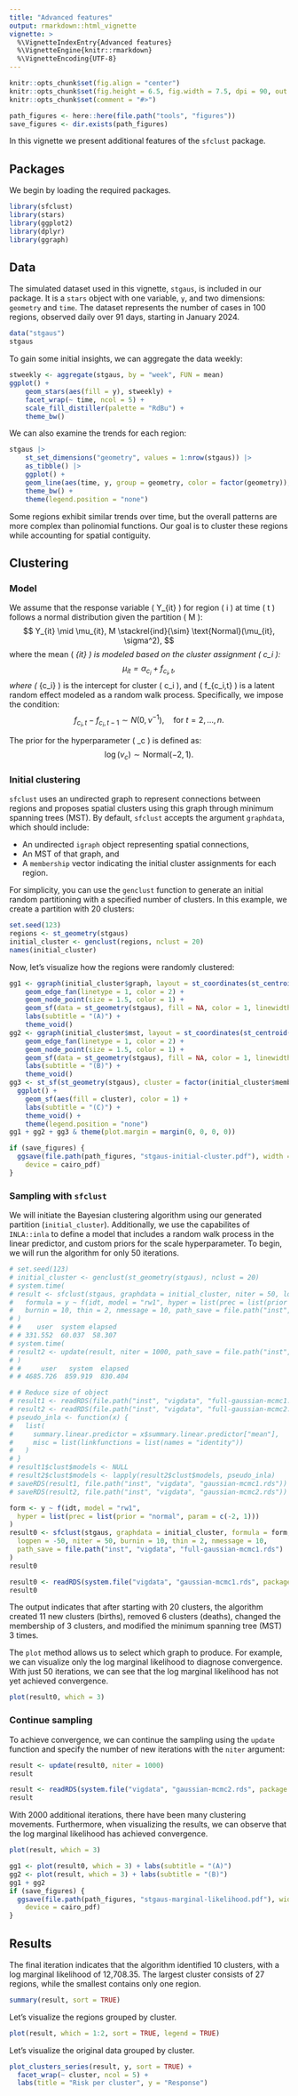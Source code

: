 ```yaml
---
title: "Advanced features"
output: rmarkdown::html_vignette
vignette: >
  %\VignetteIndexEntry{Advanced features}
  %\VignetteEngine{knitr::rmarkdown}
  %\VignetteEncoding{UTF-8}
---
```


```r
knitr::opts_chunk$set(fig.align = "center")
knitr::opts_chunk$set(fig.height = 6.5, fig.width = 7.5, dpi = 90, out.width = '100%')
knitr::opts_chunk$set(comment = "#>")
```

```r
path_figures <- here::here(file.path("tools", "figures"))
save_figures <- dir.exists(path_figures)
```

In this vignette we present additional features of the `sfclust` package.

## Packages

We begin by loading the required packages.

```r
library(sfclust)
library(stars)
library(ggplot2)
library(dplyr)
library(ggraph)
```

## Data

The simulated dataset used in this vignette, `stgaus`, is included in our package. It is
a `stars` object with one variable, `y`, and two dimensions: `geometry` and `time`. The
dataset represents the number of cases in 100 regions, observed daily over 91 days,
starting in January 2024.

```r
data("stgaus")
stgaus
```

To gain some initial insights, we can aggregate the data weekly:

```r
stweekly <- aggregate(stgaus, by = "week", FUN = mean)
ggplot() +
    geom_stars(aes(fill = y), stweekly) +
    facet_wrap(~ time, ncol = 5) +
    scale_fill_distiller(palette = "RdBu") +
    theme_bw()
```

We can also examine the trends for each region:

```r
stgaus |>
    st_set_dimensions("geometry", values = 1:nrow(stgaus)) |>
    as_tibble() |>
    ggplot() +
    geom_line(aes(time, y, group = geometry, color = factor(geometry)), linewidth = 0.3) +
    theme_bw() +
    theme(legend.position = "none")
```

Some regions exhibit similar trends over time, but the overall patterns are more complex
than polinomial functions. Our goal is to cluster these regions while accounting for
spatial contiguity.

## Clustering

### Model

We assume that the response variable \( Y_{it} \) for region \( i \) at time \( t \) follows a normal distribution given the partition \( M \):
$$
Y_{it} \mid \mu_{it}, M \stackrel{ind}{\sim} \text{Normal}(\mu_{it}, \sigma^2),
$$
where the mean \( \mu_{it} \) is modeled based on the cluster assignment \( c_i \):
$$
\mu_{it} = \alpha_{c_i} + f_{c_i,t},
$$
where \( \alpha_{c_i} \) is the intercept for cluster \( c_i \), and \( f_{c_i,t} \) is a latent random effect modeled as a random walk process. Specifically, we impose the condition:
$$
f_{c_i,t} - f_{c_i,t-1} \sim N(0, \nu^{-1}), \quad \text{for } t = 2, \dots, n.
$$

The prior for the hyperparameter \( \nu_c \) is defined as:
$$
\log(\nu_c) \sim \text{Normal}(-2, 1).
$$

### Initial clustering

`sfclust` uses an undirected graph to represent connections between regions and proposes
spatial clusters using this graph through minimum spanning trees (MST). By default,
`sfclust` accepts the argument `graphdata`, which should include:

- An undirected `igraph` object representing spatial connections,
- An MST of that graph, and
- A `membership` vector indicating the initial cluster assignments for each region.

For simplicity, you can use the `genclust` function to generate an initial random
partitioning with a specified number of clusters. In this example, we create a partition
with 20 clusters:

```r
set.seed(123)
regions <- st_geometry(stgaus)
initial_cluster <- genclust(regions, nclust = 20)
names(initial_cluster)
```

Now, let's visualize how the regions were randomly clustered:

```r
gg1 <- ggraph(initial_cluster$graph, layout = st_coordinates(st_centroid(st_geometry(stgaus)))) +
    geom_edge_fan(linetype = 1, color = 2) +
    geom_node_point(size = 1.5, color = 1) +
    geom_sf(data = st_geometry(stgaus), fill = NA, color = 1, linewidth = 0.5) +
    labs(subtitle = "(A)") +
    theme_void()
gg2 <- ggraph(initial_cluster$mst, layout = st_coordinates(st_centroid(st_geometry(stgaus)))) +
    geom_edge_fan(linetype = 1, color = 2) +
    geom_node_point(size = 1.5, color = 1) +
    geom_sf(data = st_geometry(stgaus), fill = NA, color = 1, linewidth = 0.5) +
    labs(subtitle = "(B)") +
    theme_void()
gg3 <- st_sf(st_geometry(stgaus), cluster = factor(initial_cluster$membership)) |>
  ggplot() +
    geom_sf(aes(fill = cluster), color = 1) +
    labs(subtitle = "(C)") +
    theme_void() +
    theme(legend.position = "none")
gg1 + gg2 + gg3 & theme(plot.margin = margin(0, 0, 0, 0))
```

```r
if (save_figures) {
  ggsave(file.path(path_figures, "stgaus-initial-cluster.pdf"), width = 10, height = 3.5,
    device = cairo_pdf)
}
```

### Sampling with `sfclust`

We will initiate the Bayesian clustering algorithm using our generated partition
(`initial_cluster`). Additionally, we use the capabilites of `INLA::inla` to define a
model that includes a random walk process in the linear predictor, and custom priors for
the scale hyperparameter. To begin, we will run the algorithm for only 50 iterations.

```r
# set.seed(123)
# initial_cluster <- genclust(st_geometry(stgaus), nclust = 20)
# system.time(
# result <- sfclust(stgaus, graphdata = initial_cluster, niter = 50, logpen = -50,
#   formula = y ~ f(idt, model = "rw1", hyper = list(prec = list(prior = "normal", param = c(-2, 1)))),
#   burnin = 10, thin = 2, nmessage = 10, path_save = file.path("inst", "vigdata", "full-gaussian-mcmc1.rds"))
# )
# #    user  system elapsed
# # 331.552  60.037  58.307
# system.time(
# result2 <- update(result, niter = 1000, path_save = file.path("inst", "vigdata", "full-gaussian-mcmc2.rds"))
# )
# #     user   system  elapsed
# # 4685.726  859.919  830.404
```

```r
# # Reduce size of object
# result1 <- readRDS(file.path("inst", "vigdata", "full-gaussian-mcmc1.rds"))
# result2 <- readRDS(file.path("inst", "vigdata", "full-gaussian-mcmc2.rds"))
# pseudo_inla <- function(x) {
#   list(
#     summary.linear.predictor = x$summary.linear.predictor["mean"],
#     misc = list(linkfunctions = list(names = "identity"))
#   )
# }
# result1$clust$models <- NULL
# result2$clust$models <- lapply(result2$clust$models, pseudo_inla)
# saveRDS(result1, file.path("inst", "vigdata", "gaussian-mcmc1.rds"))
# saveRDS(result2, file.path("inst", "vigdata", "gaussian-mcmc2.rds"))
```

```r
form <- y ~ f(idt, model = "rw1",
  hyper = list(prec = list(prior = "normal", param = c(-2, 1)))
)
result0 <- sfclust(stgaus, graphdata = initial_cluster, formula = form,
  logpen = -50, niter = 50, burnin = 10, thin = 2, nmessage = 10,
  path_save = file.path("inst", "vigdata", "full-gaussian-mcmc1.rds")
)
result0
```

```r
result0 <- readRDS(system.file("vigdata", "gaussian-mcmc1.rds", package = "sfclust"))
result0
```

The output indicates that after starting with 20 clusters, the algorithm created 11 new
clusters (births), removed 6 clusters (deaths), changed the membership of 3 clusters, and
modified the minimum spanning tree (MST) 3 times.

The `plot` method allows us to select which graph to produce. For example, we can
visualize only the log marginal likelihood to diagnose convergence. With just 50
iterations, we can see that the log marginal likelihood has not yet achieved convergence.

```r
plot(result0, which = 3)
```

### Continue sampling

To achieve convergence, we can continue the sampling using the `update` function and
specify the number of new iterations with the `niter` argument:

```r
result <- update(result0, niter = 1000)
result
```

```r
result <- readRDS(system.file("vigdata", "gaussian-mcmc2.rds", package = "sfclust"))
result
```

With 2000 additional iterations, there have been many clustering movements. Furthermore,
when visualizing the results, we can observe that the log marginal likelihood has achieved
convergence.

```r
plot(result, which = 3)
```

```r
gg1 <- plot(result0, which = 3) + labs(subtitle = "(A)")
gg2 <- plot(result, which = 3) + labs(subtitle = "(B)")
gg1 + gg2
if (save_figures) {
  ggsave(file.path(path_figures, "stgaus-marginal-likelihood.pdf"), width = 10, height = 4.5,
    device = cairo_pdf)
}
```

## Results

The final iteration indicates that the algorithm identified 10 clusters, with a log
marginal likelihood of 12,708.35. The largest cluster consists of 27 regions, while the
smallest contains only one region.

```r
summary(result, sort = TRUE)
```

Let's visualize the regions grouped by cluster.

```r
plot(result, which = 1:2, sort = TRUE, legend = TRUE)
```

Let's visualize the original data grouped by cluster.

```r
plot_clusters_series(result, y, sort = TRUE) +
  facet_wrap(~ cluster, ncol = 5) +
  labs(title = "Risk per cluster", y = "Response")
```

